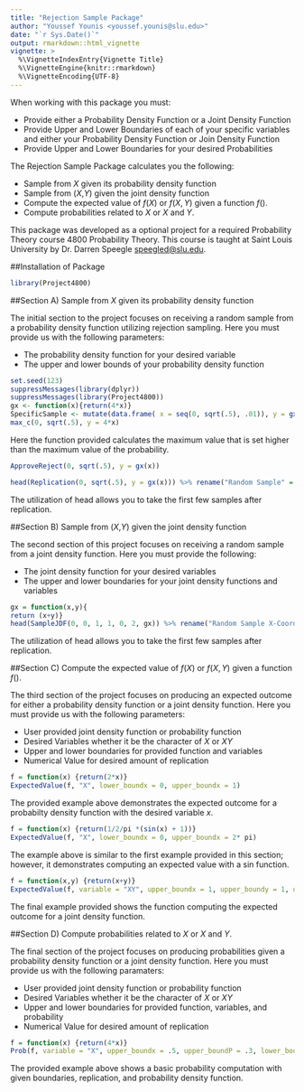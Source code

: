 ```yaml
---
title: "Rejection Sample Package"
author: "Youssef Younis <youssef.younis@slu.edu>"
date: "`r Sys.Date()`"
output: rmarkdown::html_vignette
vignette: >
  %\VignetteIndexEntry{Vignette Title}
  %\VignetteEngine{knitr::rmarkdown}
  %\VignetteEncoding{UTF-8}
---
```


When working with this package you must:

- Provide either a Probability Density Function or a Joint Density Function
- Provide Upper and Lower Boundaries of each of your specific variables and either your Probability Density Function or Join Density Function
- Provide Upper and Lower Boundaries for your desired Probabilities

The Rejection Sample Package calculates you the following:

- Sample from $X$ given its probability density function
- Sample from ($X$,$Y$) given the joint density function
- Compute the expected value of $f(X)$ or $f(X,Y)$ given a function $f()$.
- Compute probabilities related to $X$ or $X$ and $Y$.

This package was developed as a optional project for a required Probability Theory course 4800 Probability Theory. This course is taught at Saint Louis University by Dr. Darren Speegle <speegled@slu.edu>.

##Installation of Package

```r
library(Project4800)
```


##Section A) Sample from $X$ given its probability density function

The initial section to the project focuses on receiving a random sample from a probability density function utilizing rejection sampling. Here you must provide us with the following parameters:

- The probability density function for your desired variable
- The upper and lower bounds of your probability density function

```r
set.seed(123)
suppressMessages(library(dplyr))
suppressMessages(library(Project4800))
gx <- function(x){return(4*x)}
SpecificSample <- mutate(data.frame( x = seq(0, sqrt(.5), .01)), y = gx(x))
max_c(0, sqrt(.5), y = 4*x)
```

Here the function provided calculates the maximum value that is set higher than the maximum value of the probability.

```r
ApproveReject(0, sqrt(.5), y = gx(x))
```

```r
head(Replication(0, sqrt(.5), y = gx(x))) %>% rename("Random Sample" = "x")
```

The utilization of head allows you to take the first few samples after replication. 

##Section B) Sample from ($X$,$Y$) given the joint density function

The second section of this project focuses on receiving a random sample from a joint density function. Here you must provide the following:

  - The joint density function for your desired variables
  - The upper and lower boundaries for your joint density functions and variables
  
```r
gx = function(x,y){
return (x+y)}
head(SampleJDF(0, 0, 1, 1, 0, 2, gx)) %>% rename("Random Sample X-Coordinate" = "x", "Random Sample Y-Coordinate" = "y")
```

The utilization of head allows you to take the first few samples after replication. 

##Section C) Compute the expected value of $f(X)$ or $f(X,Y)$ given a function $f()$.

The third section of the project focuses on producing an expected outcome for either a probability density function or a joint density function. Here you must provide us with the following parameters:

- User provided joint density function or probability function
- Desired Variables whether it be the character of $X$ or $XY$
- Upper and lower boundaries for provided function and variables
- Numerical Value for desired amount of replication

```r
f = function(x) {return(2*x)}
ExpectedValue(f, "X", lower_boundx = 0, upper_boundx = 1)
```

The provided example above demonstrates the expected outcome for a probabilty density function with the desired variable $x$.

```r
f = function(x) {return(1/2/pi *(sin(x) + 1))}
ExpectedValue(f, "X", lower_boundx = 0, upper_boundx = 2* pi)
```

The example above is similar to the first example provided in this section; however, it demonstrates computing an expected value with a sin function.

```r
f = function(x,y) {return(x+y)}
ExpectedValue(f, variable = "XY", upper_boundx = 1, upper_boundy = 1, upper_boundF = 2, lower_boundx = 0, lower_boundy = 0, lower_boundF = 0)
```

The final example provided shows the function computing the expected outcome for a joint density function.

##Section D) Compute probabilities related to $X$ or $X$ and $Y$.

The final section of the project focuses on producing probabilities given a probability density function or a joint density function. Here you must provide us with the following paramaters:

- User provided joint density function or probability function
- Desired Variables whether it be the character of $X$ or $XY$
- Upper and lower boundaries for provided function, variables, and probability
- Numerical Value for desired amount of replication

```r
f = function(x) {return(4*x)}
Prob(f, variable = "X", upper_boundx = .5, upper_boundP = .3, lower_boundx = 0, lower_boundP = 0, Rep = 10000)
```

The provided example above shows a basic probability computation with given boundaries, replication, and probability density function.


